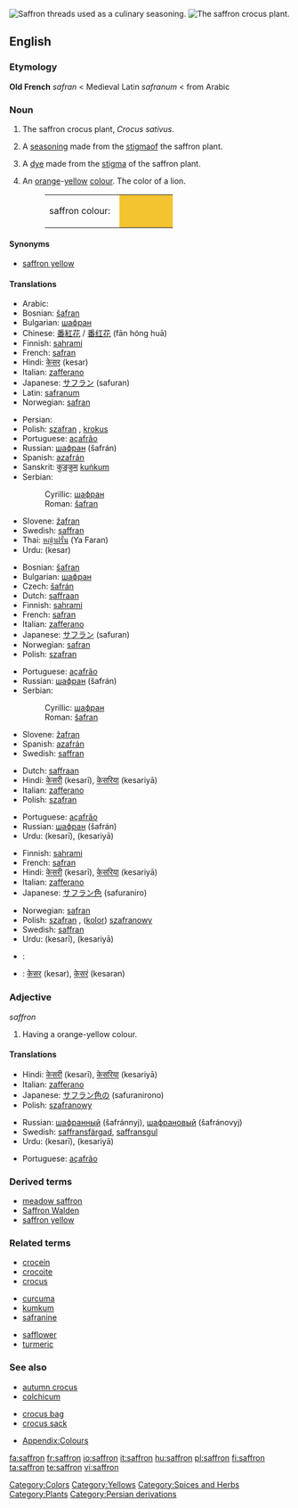 {{see|Saffron}}
[[Image:Iran saffron threads.jpg|thumb|Saffron threads used as a culinary seasoning. ]]
[[Image:Crocus_sativus_sahuran.jpg|thumb|The saffron crocus plant.]]
==English==

{{wikipedia}}

===Etymology===
'''Old French''' ''safran'' < Medieval Latin ''safranum'' < from Arabic {{ARchar|[[زعفران|زَعْفَرَان]]}}

===Noun===
{{en-noun|s|-}}

# The saffron crocus plant, ''Crocus sativus''.
# {{context|herb}} A [[seasoning]] made from the [[stigma]]of the saffron plant.
# A [[dye]] made from the [[stigma]] of the saffron plant.
# {{colour}} An [[orange]]-[[yellow]] [[color|colour]]. The color of a lion.
#:<table><tr><td>saffron colour: &nbsp;</td><td bgcolor="#F4C430" width="80">&nbsp; </td></tr></table>

====Synonyms====
* {{i|colour}} [[saffron yellow]]

====Translations====
{{trans-top|plant}}
*Arabic: {{ARchar|[[زعفران|زَعْفَرَان]]}}
*Bosnian: [[šafran#Bosnian|šafran]] {{m}}
*Bulgarian: [[шафран]] {{m}}
*Chinese: [[番紅花]] / [[番红花]] (fān hóng huā)
*Finnish: [[sahrami]]
*French: [[safran]]
*Hindi: [[केसर]] (kesar) {{f}}
*Italian: [[zafferano]] {{m}}
*Japanese: [[サフラン]] (safuran)
*Latin: [[safranum]]
*Norwegian: [[safran]]
{{trans-mid}}
*Persian: {{FAchar|[[زعفران]]}}
*Polish: [[szafran]] {{m}}, [[krokus]] {{m}}
*Portuguese: [[açafrão]] {{m}}
*Russian: [[шафран]] (šafrán) {{m}}
*Spanish: [[azafrán]] {{m}}
*Sanskrit: [[कुङ्कुम]] [[kuṅkum]]
*Serbian:
*:Cyrillic: [[шафран#Serbian|шафран]] {{m}}
*:Roman: [[šafran#Serbian|šafran]] {{m}}
*Slovene: [[žafran]] {{m}}
*Swedish: [[saffran]]
*Thai: [[หญ้าฝรั่น]] (Ya Faran)
*Urdu: {{URchar|[[کیسر]]}} (kesar) {{f}}
{{trans-bottom}}

{{trans-top|herb}}
*Bosnian: [[šafran#Bosnian|šafran]] {{m}}
*Bulgarian: [[шафран]] {{m}}
*Czech: [[šafrán]] {{m}}
*Dutch: [[saffraan]]
*Finnish: [[sahrami]]
*French: [[safran]]
*Italian: [[zafferano]] {{m}}
*Japanese: [[サフラン]] (safuran)
*Norwegian: [[safran]]
*Polish: [[szafran]] {{m}}
{{trans-mid}}
*Portuguese: [[açafrão]] {{m}}
*Russian: [[шафран]] (šafrán) {{m}}
*Serbian:
*:Cyrillic: [[шафран#Serbian|шафран]] {{m}}
*:Roman: [[šafran#Serbian|šafran]]
*Slovene: [[žafran]] {{m}}
*Spanish: [[azafrán]] {{m}}
*Swedish: [[saffran]]
{{trans-bottom}}

{{trans-top|dye}}
*Dutch: [[saffraan]]
*Hindi: [[केसरी]] (kesarī), [[केसरिया]] (kesariyā)
*Italian: [[zafferano]] {{m}}
*Polish: [[szafran]] {{m}}
{{trans-mid}}
*Portuguese: [[açafrão]] {{m}}
*Russian: [[шафран]] (šafrán) {{m}}
*Urdu: {{URchar|[[کیسری]]}} (kesarī), {{URchar|[[کیسریا]]}} (kesariyā)
{{trans-bottom}}

{{trans-top|colour}}
*Finnish: [[sahrami]]
*French: [[safran]]
*Hindi: [[केसरी]] (kesarī), [[केसरिया]] (kesariyā)
*Italian: [[zafferano]] {{m}}
*Japanese: [[サフラン色]] (safuraniro)
{{trans-mid}}
*Norwegian: [[safran]]
*Polish: [[szafran]] {{m}}, ([[kolor]]) [[szafranowy]] {{m}}
*Swedish: [[saffran]]
*Urdu: {{URchar|[[کیسری]]}} (kesarī), {{URchar|[[کیسریا]]}} (kesariyā)
{{trans-bottom}}

{{checktrans-top}}
*{{ttbc|Persian}}: {{FAchar|[[سورنجان]]}}
*{{ttbc|Sanskrit}}: [[केसर]] (kesar), [[केसरं]] (kesaran)
{{trans-bottom}}

===Adjective===
''saffron''

# {{colour}} Having a orange-yellow colour.

====Translations====
{{trans-top|colour}}
*Hindi: [[केसरी]] (kesarī), [[केसरिया]] (kesariyā)
*Italian: [[zafferano]] {{m}}
*Japanese: [[サフラン色]]の (safuranirono)
*Polish: [[szafranowy]]
{{trans-mid}}
*Russian: [[шафранный]] (šafránnyj), [[шафрановый]] (šafránovyj)
*Swedish: [[saffransfärgad]], [[saffransgul]]
*Urdu: {{URchar|[[کیسری]]}} (kesarī), {{URchar|[[کیسریا]]}} (kesariyā)
{{trans-bottom}}
*Portuguese: [[açafrão]]

===Derived terms===
*[[meadow saffron]]
*[[Saffron Walden]]
*[[saffron yellow]]

===Related terms===
{{top3}}
*[[crocein]]
*[[crocoite]]
*[[crocus]]
{{mid3}}
*[[curcuma]]
*[[kumkum]]
*[[safranine]]
{{mid3}}
*[[safflower]]
*[[turmeric]]
{{bottom}}

===See also===
{{top3}}
*[[autumn crocus]]
*[[colchicum]]
{{mid3}}
*[[crocus bag]]
*[[crocus sack]]
{{mid3}}
*[[Wiktionary_Appendix:Colours|Appendix:Colours]]
{{bottom}}

[[Category:Colors]]
[[Category:Yellows]]
[[Category:Spices and Herbs]]
[[Category:Plants]]
[[Category:Persian derivations]]

[[fa:saffron]]
[[fr:saffron]]
[[io:saffron]]
[[it:saffron]]
[[hu:saffron]]
[[pl:saffron]]
[[fi:saffron]]
[[ta:saffron]]
[[te:saffron]]
[[vi:saffron]]